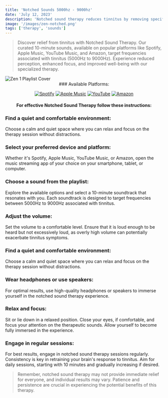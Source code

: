 ```yaml
---
title: 'Notched Sounds 5000hz - 9000hz'
date: 'July 12, 2023'
description: 'Notched sound therapy reduces tinnitus by removing specific frequencies.'
image: '/images/zen-notched.png'
tags: ['therapy', 'sounds']
---
```


<Blockquote>
  Discover relief from tinnitus with Notched Sound Therapy. Our curated
  10-minute sounds, available on popular platforms like Spotify, Apple Music,
  YouTube Music, and Amazon, target frequencies associated with tinnitus (5000Hz
  to 9000Hz). Experience reduced perception, enhanced focus, and improved
  well-being with our specialized therapy.
</Blockquote>

<Image src="/images/zen-notched.png" alt="Zen 1 Playlist Cover" />

<div align="center">
### Available Platforms:

[![Spotify](/images/streaming-icons/spotify.png)](https://open.spotify.com/album/7vpL9EGwZ4D9tqcO49yesG)
[![Apple Music](/images/streaming-icons/apple-music.png)](https://music.apple.com/us/album/beyond-the-buzz/1697038665)
[![YouTube](/images/streaming-icons/youtube.png)](https://music.youtube.com/playlist?list=OLAK5uy_ktmkHv-uExGFdKmMDk4AYm3T3tHFqU2r0)
[![Amazon](/images/streaming-icons/amazon.png)](https://music.amazon.com/albums/B0CBNJQCGV?marketplaceId=A1PA6795UKMFR9&musicTerritory=DE&ref=dm_sh_1Vm2gfk8sbyexOezmEreTpnpJ)

#### For effective Notched Sound Therapy follow these instructions:

</div>

### <Highlighter>Find a quiet and comfortable environment:</Highlighter>

Choose a calm and quiet space where you can relax and focus on the therapy session without distractions.

### <Highlighter>Select your preferred device and platform:</Highlighter>

Whether it's Spotify, Apple Music, YouTube Music, or Amazon, open the music streaming app of your choice on your smartphone, tablet, or computer.

### <Highlighter>Choose a sound from the playlist:</Highlighter>

Explore the available options and select a 10-minute soundtrack that resonates with you. Each soundtrack is designed to target frequencies between 5000Hz to 9000Hz associated with tinnitus.

### <Highlighter>Adjust the volume: </Highlighter>

Set the volume to a comfortable level. Ensure that it is loud enough to be heard but not excessively loud, as overly high volume can potentially exacerbate tinnitus symptoms.

### <Highlighter>Find a quiet and comfortable environment:</Highlighter>

Choose a calm and quiet space where you can relax and focus on the therapy session without distractions.

### <Highlighter>Wear headphones or use speakers:</Highlighter>

For optimal results, use high-quality headphones or speakers to immerse yourself in the notched sound therapy experience.

### <Highlighter>Relax and focus:</Highlighter>

Sit or lie down in a relaxed position. Close your eyes, if comfortable, and focus your attention on the therapeutic sounds. Allow yourself to become fully immersed in the experience.

### <Highlighter>Engage in regular sessions:</Highlighter>

For best results, engage in notched sound therapy sessions regularly. Consistency is key in retraining your brain's response to tinnitus. Aim for daily sessions, starting with 10 minutes and gradually increasing if desired.

<Blockquote>
  Remember, notched sound therapy may not provide immediate relief for everyone,
  and individual results may vary. Patience and persistence are crucial in
  experiencing the potential benefits of this therapy.
</Blockquote>
